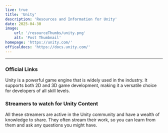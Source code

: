 ```yaml
---
live: true
title: 'Unity'
description: 'Resources and Information for Unity'
date: 2025-04-30
image:
    url: '/resourceThumbs/unity.png'
    alt: 'Post Thumbnail'
homepage: 'https://unity.com/'
officaldocs: 'https://docs.unity.com/'
---
```


---
### Official Links
Unity is a powerful game engine that is widely used in the industry. It supports both 2D and 3D game development, making it a versatile choice for developers of all skill levels.

### Streamers to watch for Unity Content
All these streamers are active in the Unity community and have a wealth of knowledge to share. They often stream their work, so you can learn from them and ask any questions you might have.

<TwitchCard username="IrishJohnGames"/>
<TwitchCard username="BitGamey"/>
<TwitchCard username="clayman_dev"/>
<TwitchCard username="Bardaky"/>
<TwitchCard username="TheCaptainCoder"/>
